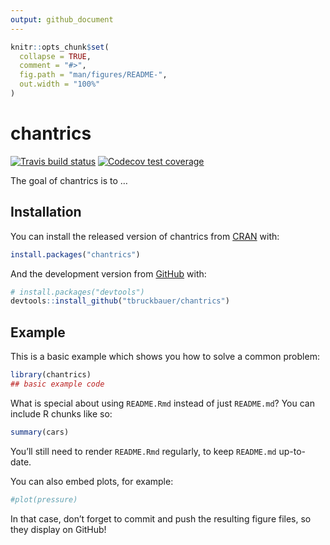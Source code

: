 ```yaml
---
output: github_document
---
```


<!-- README.md is generated from README.Rmd. Please edit that file -->

```r
knitr::opts_chunk$set(
  collapse = TRUE,
  comment = "#>",
  fig.path = "man/figures/README-",
  out.width = "100%"
)
```

# chantrics

<!-- badges: start -->
[![Travis build status](https://travis-ci.com/tbruckbauer/chantrics.svg?token=w8TadkqrUK2xbsPmJ7ty&branch=master)](https://travis-ci.com/tbruckbauer/chantrics)
[![Codecov test coverage](https://codecov.io/gh/tbruckbauer/chantrics/branch/master/graph/badge.svg)](https://codecov.io/gh/tbruckbauer/chantrics?branch=master)
<!-- badges: end -->

The goal of chantrics is to ...

## Installation

You can install the released version of chantrics from [CRAN](https://CRAN.R-project.org) with:

``` r
install.packages("chantrics")
```

And the development version from [GitHub](https://github.com/) with:

``` r
# install.packages("devtools")
devtools::install_github("tbruckbauer/chantrics")
```
## Example

This is a basic example which shows you how to solve a common problem:

```r
library(chantrics)
## basic example code
```

What is special about using `README.Rmd` instead of just `README.md`? You can include R chunks like so:

```r
summary(cars)
```

You'll still need to render `README.Rmd` regularly, to keep `README.md` up-to-date.

You can also embed plots, for example:

```r
#plot(pressure)
```

In that case, don't forget to commit and push the resulting figure files, so they display on GitHub!
